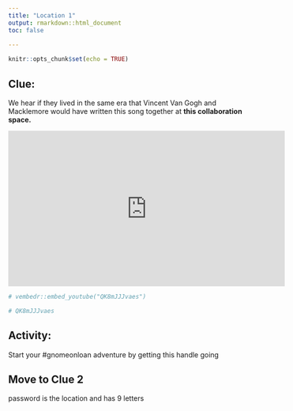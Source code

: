 ```yaml
---
title: "Location 1"
output: rmarkdown::html_document
toc: false
      
---
```


```r
knitr::opts_chunk$set(echo = TRUE)
```


## Clue: 
We hear if they lived in the same era that Vincent Van Gogh and Macklemore would have written this song together at __this collaboration space.__


<iframe width="560" height="315" src="http://www.youtube.com/embed/QK8mJJJvaes?rel=0" frameborder="0" allowfullscreen></iframe>


```r
# vembedr::embed_youtube("QK8mJJJvaes")

# QK8mJJJvaes
```


## Activity:
Start your #gnomeonloan adventure by getting this handle going 

## Move to Clue 2
password is the location and has 9 letters
